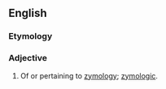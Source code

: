 ==English==

===Etymology===
{{suffix|en|zymology|ical}}

===Adjective===
{{en-adj}}

# Of or pertaining to [[zymology]]; [[zymologic]].